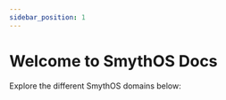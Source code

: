 ```yaml
---
sidebar_position: 1
---
```


# Welcome to SmythOS Docs

Explore the different SmythOS domains below:

<CardGrid>
  <Card
    title="🚀 Introduction"
    description="Get started quickly: overview, quickstart guide, and glossary."
    to="/docs/agent-studio/building-agents/overview"
  />
  <Card
    title="🎨 Agent Studio"
    description="Visually build, test, and debug agents using our drag-and-drop interface."
    to="/docs/agent-studio/overview"
  />
  <Card
    title="🔧 Agent Weaver"
    description="Create agents with prompts using Weaver chat. Just describe your goal and Weaver does it with no-code."
    to="/docs/agent-weaver/overview"
  />
  <Card
    title="🖥️ Agent Runtime"
    description="Run agents locally or at scale. Perfect for testing, self-hosting, or enterprise environments."
    to="/docs/agent-runtime/overview"
  />
  <Card
    title="🚢 Agent Deployments"
    description="Deploy agents to real-world platforms. Handle versioning, hosting, and rollouts seamlessly."
    to="/docs/agent-deployments/overview"
  />
  <Card
    title="🤝 Agent Collaboration"
    description="Collaborate in teams with Spaces, Groups, permissions, and live editing."
    to="/docs/agent-collaboration/overview"
  />
  <Card
    title="📑 Agent Templates"
    description="Start fast with prebuilt, customizable templates for common use cases."
    to="/docs/agent-templates/overview"
  />
  <Card
    title="✨ Accounts"
    description="Manage your subscription plans, model usage, and integrations."
    to="/docs/account-management/overview"
  />
</CardGrid>
